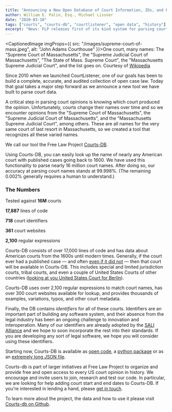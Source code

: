 ```yaml
---
title: "Announcing a New Open Database of Court Information, IDs, and Parsers"
author: William E. Palin, Esq., Michael Lissner
date: "2020-03-10"
tags: ["courts", "courts-db", "courtlistener", "open data", "history"]
excerpt: "News: FLP releases first of its kind system for parsing court names and giving courts unique identifiers."
---
```


<CaptionedImage imgProps={{
  src: "/images/supreme-court-of-mass.jpeg",
  alt: "John Adams Courthouse"
}}>One court, many names: The "Supreme Court of Massachusetts", the "Supreme Judicial Court of Massachusetts", "The State of Mass. Supreme Court", the "Massachusetts Supreme Judicial Court", and the list goes on. Courtesy of <a href="https://commons.wikimedia.org/wiki/File:2010_AdamsCourthouse_Boston_4765611709.jpg">Wikipedia</a></CaptionedImage>

 
Since 2010 when we launched CourtListener, one of our goals has been to build a complete, accurate, and audited collection of open case law. Today that goal takes a major step forward as we announce a new tool we have built to parse court data.

A critical step in parsing court opinions is knowing which court produced the opinion. Unfortunately, courts change their names over time and so we encounter opinions from the "Supreme Court of Massachusetts", the "Supreme Judicial Court of Massachusetts", and the "Massachusetts Supreme Judicial Court", among others. These are all names for the very same court of last resort in Massachusetts, so we created a tool that recognizes all these varied names. 

We call our tool the Free Law Project [Courts-DB][courts-db].
 
Using Courts-DB, you can easily look up the name of nearly any American court with published cases going back to 1600. We have used this functionality to parse nearly 16 million court names. After doing so, our accuracy at parsing court names stands at 99.998%. (The remaining 0.002% generally requires a human to understand.)


<RightInfoBox border={true}>
  <h3 className="mt-0 mb-2">The Numbers</h3>
  <p className="my-0">Tested against <strong>16M</strong> courts</p>
  <p className="my-0"><strong>17,887</strong> lines of code</p>
  <p className="my-0"><strong>718</strong> court identifiers</p>
  <p className="my-0"><strong>361</strong> court websites</p>
  <p className="my-0"><strong>2,100</strong> regular expressions</p>
</RightInfoBox>

Courts-DB consists of over 17,000 lines of code and has data about American courts from the 1600s until modern times. Generally, if the court ever had a published case &mdash; and often [even if it did not][msc] &mdash; then that court will be available in Courts-DB. This includes special and limited jurisdiction courts, tribal courts, and even a couple of United States Courts of other countries ([looking at you United States Court for Berlin][berlin]). 

Courts-DB uses over 2,100 regular expressions to match court names, has over 300 court websites available for lookup, and provides thousands of examples, variations, typos, and other court metadata. 

Finally, the DB contains *identifiers* for all of these courts. Identifiers are an important part of building any software system, and their absence from the legal industry has been an ongoing challenge to innovation and interoperation. Many of our  identifiers are already adopted by the [SALI Alliance][sali] and we hope to soon incorporate the rest into their standards. If you are developing any sort of legal software, we hope you will consider using these identifiers.

Starting now, Courts-DB is available as [open code][courts-db], a [python package][pypi] or as an [extremely long JSON file][json].

Courts-db is part of larger initiatives at Free Law Project to organize and provide free and open access to every US court opinion in history. We encourage and invite users to join, research and test our code. In particular, we are looking for help adding court start and end dates to Courts-DB. If you're interested in lending a hand, please [get in touch][c].

To learn more about the project, the data and how to use it please visit [Courts-db on Github][courts-db].

[courts-db]: https://github.com/freelawproject/courts-db
[pypi]: https://pypi.org/project/courts-db/
[berlin]: https://en.wikipedia.org/wiki/United_States_Court_for_Berlin
[json]: https://github.com/freelawproject/courts-db/blob/master/courts_db/data/courts.json
[c]: /contact/
[lil]: https://case.law/
[sali]: https://www.sali.org/
[msc]: https://www.fjc.gov/history/courts/mixed-slave-trade-courts-1862-1870